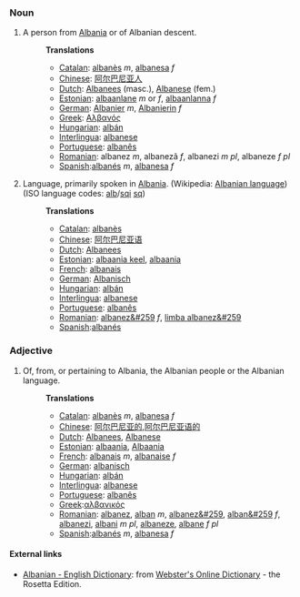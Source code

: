===Noun===
#A person from [[Albania]] or of Albanian descent.
#:'''Translations'''
#:*[[Catalan]]: [[albanès]] ''m'', [[albanesa]] ''f''
#:*[[Chinese]]: [[阿尔巴尼亚人]]
#:*[[Dutch]]:  [[Albanees]] (masc.), [[Albanese]] (fem.)
#:*[[Estonian]]: [[albaanlane]] ''m'' or ''f'', [[albaanlanna]] ''f''
#:*[[German]]: [[Albanier]] ''m'', [[Albanierin]] ''f''
#:*[[Greek]]: [[Αλβανός]] 
#:*[[Hungarian]]: [[albán]]
#:*[[Interlingua]]: [[albanese]]
#:*[[Portuguese]]: [[albanês]]
#:*[[Romanian]]: albanez ''m'', albanezã ''f'', albanezi ''m pl'', albaneze ''f pl''
#:*[[Spanish]]:[[albanés]] ''m'', [[albanesa]] ''f''
#Language, primarily spoken in [[Albania]]. (Wikipedia: [[w:Albanian language|Albanian language]]) (ISO language codes: [[alb]]/[[sqi]]  	[[sq]])
#:'''Translations'''
#:*[[Catalan]]: [[albanès]]
#:*[[Chinese]]: [[阿尔巴尼亚语]]
#:*[[Dutch]]: [[Albanees]]
#:*[[Estonian]]: [[albaania keel]], [[albaania]]
#:*[[French]]: [[albanais]]
#:*[[German]]: [[Albanisch]]
#:*[[Hungarian]]: [[albán]]
#:*[[Interlingua]]: [[albanese]]
#:*[[Portuguese]]: [[albanês]]
#:*[[Romanian]]: [[albanez&#259]] ''f'', [[limba albanez&#259]]
#:*[[Spanish]]:[[albanés]]

===Adjective===
#Of, from, or pertaining to Albania, the Albanian people or the Albanian language.
#:'''Translations'''
#:*[[Catalan]]: [[albanès]] ''m'', [[albanesa]] ''f''
#:*[[Chinese]]: [[阿尔巴尼亚的]],[[阿尔巴尼亚语的]]
#:*[[Dutch]]: [[Albanees]], [[Albanese]]
#:*[[Estonian]]: [[albaania]], [[Albaania]]
#:*[[French]]: [[albanais]] ''m'', [[albanaise]] ''f''
#:*[[German]]: [[albanisch]]
#:*[[Hungarian]]: [[albán]]
#:*[[Interlingua]]: [[albanese]]
#:*[[Portuguese]]: [[albanês]]
#:*[[Greek]]:[[αλβανικός]]
#:*[[Romanian]]: [[albanez]], [[alban]] ''m'', [[albanez&#259]], [[alban&#259]] ''f'', [[albanezi]], [[albani]] ''m pl'', [[albaneze]], [[albane]] ''f pl''
#:*[[Spanish]]:[[albanés]] ''m'', [[albanesa]] ''f''

==== External links====
*[http://www.websters-online-dictionary.org/definition/Albanian-english/ Albanian - English Dictionary]: from [http://www.websters-online-dictionary.org Webster's Online Dictionary] - the Rosetta Edition.